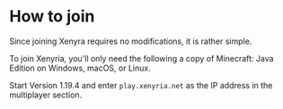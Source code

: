 <Stub />

# How to join

Since joining Xenyra requires no modifications, it is rather simple.

To join Xenyria, you'll only need the following a copy of Minecraft: Java Edition on Windows, macOS, or Linux.

Start Version 1.19.4 and enter `play.xenyria.net` as the IP address in the multiplayer section.
